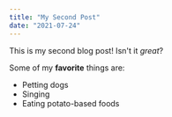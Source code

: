 ```yaml
---
title: "My Second Post"
date: "2021-07-24"
---
```


This is my second blog post! Isn't it *great*?

Some of my **favorite** things are:

* Petting dogs
* Singing
* Eating potato-based foods
